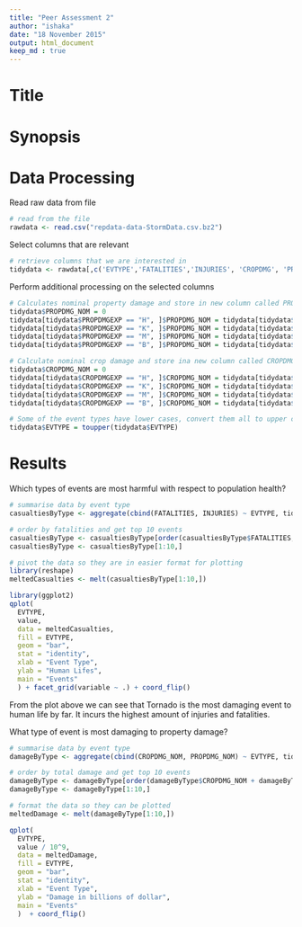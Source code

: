 ```yaml
---
title: "Peer Assessment 2"
author: "ishaka"
date: "18 November 2015"
output: html_document
keep_md : true
---
```


# Title

# Synopsis

# Data Processing

Read raw data from file
```r
# read from the file
rawdata <- read.csv("repdata-data-StormData.csv.bz2")
```


Select columns that are relevant
```r
# retrieve columns that we are interested in
tidydata <- rawdata[,c('EVTYPE','FATALITIES','INJURIES', 'CROPDMG', 'PROPDMGEXP', 'PROPDMG', 'CROPDMGEXP')]
```

Perform additional processing on the selected columns
```r
# Calculates nominal property damage and store in new column called PROPDMG_NOM
tidydata$PROPDMG_NOM = 0
tidydata[tidydata$PROPDMGEXP == "H", ]$PROPDMG_NOM = tidydata[tidydata$PROPDMGEXP == "H", ]$PROPDMG * 10^2
tidydata[tidydata$PROPDMGEXP == "K", ]$PROPDMG_NOM = tidydata[tidydata$PROPDMGEXP == "K", ]$PROPDMG * 10^3
tidydata[tidydata$PROPDMGEXP == "M", ]$PROPDMG_NOM = tidydata[tidydata$PROPDMGEXP == "M", ]$PROPDMG * 10^6
tidydata[tidydata$PROPDMGEXP == "B", ]$PROPDMG_NOM = tidydata[tidydata$PROPDMGEXP == "B", ]$PROPDMG * 10^9

# Calculate nominal crop damage and store ina new column called CROPDMG_NOM
tidydata$CROPDMG_NOM = 0
tidydata[tidydata$CROPDMGEXP == "H", ]$CROPDMG_NOM = tidydata[tidydata$CROPDMGEXP == "H", ]$CROPDMG * 10^2
tidydata[tidydata$CROPDMGEXP == "K", ]$CROPDMG_NOM = tidydata[tidydata$CROPDMGEXP == "K", ]$CROPDMG * 10^3
tidydata[tidydata$CROPDMGEXP == "M", ]$CROPDMG_NOM = tidydata[tidydata$CROPDMGEXP == "M", ]$CROPDMG * 10^6
tidydata[tidydata$CROPDMGEXP == "B", ]$CROPDMG_NOM = tidydata[tidydata$CROPDMGEXP == "B", ]$CROPDMG * 10^9

# Some of the event types have lower cases, convert them all to upper cases
tidydata$EVTYPE = toupper(tidydata$EVTYPE)
```

# Results
Which types of events are most harmful with respect to population health?
```r
# summarise data by event type
casualtiesByType <- aggregate(cbind(FATALITIES, INJURIES) ~ EVTYPE, tidydata, sum, na.rm=TRUE)

# order by fatalities and get top 10 events
casualtiesByType <- casualtiesByType[order(casualtiesByType$FATALITIES, decreasing = TRUE),]
casualtiesByType <- casualtiesByType[1:10,]

# pivot the data so they are in easier format for plotting
library(reshape)
meltedCasualties <- melt(casualtiesByType[1:10,])

library(ggplot2)
qplot(
  EVTYPE, 
  value, 
  data = meltedCasualties,
  fill = EVTYPE,
  geom = "bar",
  stat = "identity", 
  xlab = "Event Type", 
  ylab = "Human Lifes", 
  main = "Events"
  ) + facet_grid(variable ~ .) + coord_flip()
```

From the plot above we can see that Tornado is the most damaging event to human life by far. It incurs the highest amount of injuries and fatalities.

What type of event is most damaging to property damage?
```r
# summarise data by event type
damageByType <- aggregate(cbind(CROPDMG_NOM, PROPDMG_NOM) ~ EVTYPE, tidydata, sum, na.rm=TRUE)

# order by total damage and get top 10 events
damageByType <- damageByType[order(damageByType$CROPDMG_NOM + damageByType$PROPDMG_NOM, decreasing = TRUE),]
damageByType <- damageByType[1:10,]

# format the data so they can be plotted
meltedDamage <- melt(damageByType[1:10,])

qplot(
  EVTYPE, 
  value / 10^9, 
  data = meltedDamage,
  fill = EVTYPE,
  geom = "bar",
  stat = "identity", 
  xlab = "Event Type", 
  ylab = "Damage in billions of dollar", 
  main = "Events"
  )  + coord_flip()
```

